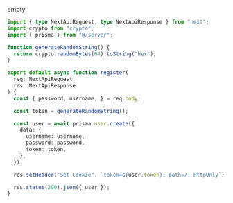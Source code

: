 empty


```ts filename="db.ts"  copy
import { type NextApiRequest, type NextApiResponse } from "next";
import crypto from "crypto";
import { prisma } from "@/server";

function generateRandomString() {
  return crypto.randomBytes(64).toString("hex");
}

export default async function register(
  req: NextApiRequest,
  res: NextApiResponse
) {
  const { password, username, } = req.body;

  const token = generateRandomString();

  const user = await prisma.user.create({
    data: {
      username: username,
      password: password,
      token: token,
    },
  });

  res.setHeader("Set-Cookie", `token=${user.token}; path=/; HttpOnly`);

  res.status(200).json({ user });
}
```
